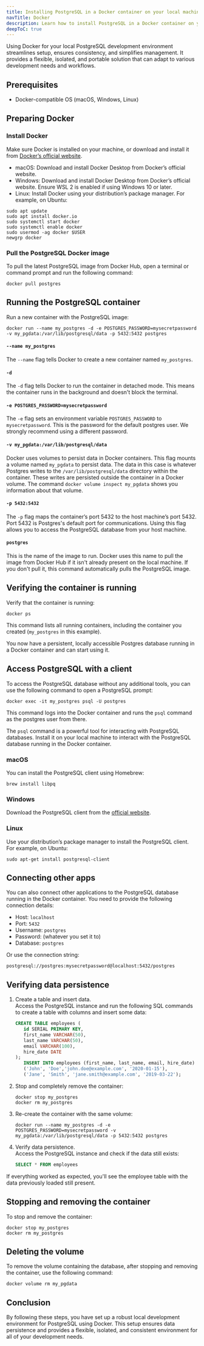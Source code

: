 ```yaml
---
title: Installing PostgreSQL in a Docker container on your local machine
navTitle: Docker
description: Learn how to install PostgreSQL in a Docker container on your local machine for development purposes.
deepToC: true
---
```


Using Docker for your local PostgreSQL development environment streamlines setup, ensures consistency, and simplifies management. It provides a flexible, isolated, and portable solution that can adapt to various development needs and workflows.

## Prerequisites

* Docker-compatible OS (macOS, Windows, Linux)

## Preparing Docker

### Install Docker

Make sure Docker is installed on your machine, or download and install it from [Docker’s official website](https://www.docker.com/products/docker-desktop/).

* macOS: Download and install Docker Desktop from Docker’s official website.  
* Windows: Download and install Docker Desktop from Docker’s official website. Ensure WSL 2 is enabled if using Windows 10 or later.
* Linux: Install Docker using your distribution’s package manager. For example, on Ubuntu:  

```
sudo apt update  
sudo apt install docker.io  
sudo systemctl start docker  
sudo systemctl enable docker  
sudo usermod -ag docker $USER  
newgrp docker
```


### Pull the PostgreSQL Docker image

To pull the latest PostgreSQL image from Docker Hub, open a terminal or command prompt and run the following command:

```
docker pull postgres
```

## Running the PostgreSQL container

Run a new container with the PostgreSQL image:

```
docker run --name my_postgres -d -e POSTGRES_PASSWORD=mysecretpassword -v my_pgdata:/var/lib/postgresql/data -p 5432:5432 postgres
```

#### `--name my_postgres`

The `--name` flag tells Docker to create a new container named `my_postgres`. 

#### `-d` 

The `-d` flag tells Docker to run the container in detached mode. This means the container runs in the background and doesn't block the terminal.

#### `-e POSTGRES_PASSWORD=mysecretpassword`

The `-e` flag sets an environment variable `POSTGRES_PASSWORD` to `mysecretpassword`. This is the password for the default postgres user. We strongly recommend using a different password.

#### `-v my_pgdata:/var/lib/postgresql/data`
Docker uses volumes to persist data in Docker containers. This flag mounts a volume named `my_pgdata` to persist data.
The data in this case is whatever Postgres writes to the `/var/lib/postgresql/data` directory within the container. 
These writes are persisted outside the container in a Docker volume. The command `docker volume inspect my_pgdata` shows you information about that volume. 

#### `-p 5432:5432`

The `-p` flag maps the container’s port 5432 to the host machine’s port 5432. Port 5432 is Postgres's default port for communications. Using this flag allows you to access the PostgreSQL database from your host machine.

#### `postgres`

This is the name of the image to run. Docker uses this name to pull the image from Docker Hub if it isn't already present on the local machine.  If you don't pull it, this command automatically pulls the PostgreSQL image.


## Verifying the container is running

Verify that the container is running:

```
docker ps
```

This command lists all running containers, including the container you created (`my_postgres` in this example).

You now have a persistent, locally accessible Postgres database running in a Docker container and
can start using it.

## Access PostgreSQL with a client

To access the PostgreSQL database without any additional tools, you can use the following command to open a PostgreSQL prompt:

```
docker exec -it my_postgres psql -U postgres
```

This command logs into the Docker container and runs the `psql` command as the postgres user from there.

The `psql` command is a powerful tool for interacting with PostgreSQL databases. Install it on your local machine to interact with the PostgreSQL database running in the Docker container.

### macOS

You can install the PostgreSQL client using Homebrew:

```
brew install libpq
```

### Windows

Download the PostgreSQL client from the [official website](https://www.enterprisedb.com/downloads/postgres-postgresql-downloads).

### Linux

Use your distribution’s package manager to install the PostgreSQL client. For example, on Ubuntu:

```
sudo apt-get install postgresql-client
```

## Connecting other apps

You can also connect other applications to the PostgreSQL database running in the Docker container. You need to provide the following connection details:

* Host: `localhost`
* Port: `5432`
* Username: `postgres`
* Password: (whatever you set it to)
* Database: `postgres`

Or use the connection string:

```
postgresql://postgres:mysecretpassword@localhost:5432/postgres
```

## Verifying data persistence

1. Create a table and insert data.  
   Access the PostgreSQL instance and run the following SQL commands to create a table with columns and insert some data: 

   ```sql
   CREATE TABLE employees (  
      id SERIAL PRIMARY KEY,  
      first_name VARCHAR(50),  
      last_name VARCHAR(50),  
      email VARCHAR(100),  
      hire_date DATE  
   );  
      INSERT INTO employees (first_name, last_name, email, hire_date) VALUES  
      ('John', 'Doe','john.doe@example.com', '2020-01-15'),  
      ('Jane', 'Smith', 'jane.smith@example.com', '2019-03-22');
   ```

2. Stop and completely remove the container:
   ```
   docker stop my_postgres  
   docker rm my_postgres
   ```

3. Re-create the container with the same volume:

   ```
   docker run --name my_postgres -d -e POSTGRES_PASSWORD=mysecretpassword -v my_pgdata:/var/lib/postgresql/data -p 5432:5432 postgres
   ```

4. Verify data persistence.  
   Access the PostgreSQL instance and check if the data still exists:  
     
   ```sql
   SELECT * FROM employees
   ```

  If everything worked as expected, you'll see the employee table with the data previously loaded still present.


## Stopping and removing the container

To stop and remove the container:

```
docker stop my_postgres  
docker rm my_postgres
```

## Deleting the volume

To remove the volume containing the database, after stopping and removing the container, use the following command:

```
docker volume rm my_pgdata
```

## Conclusion

By following these steps, you have set up a robust local development environment for PostgreSQL using Docker. This setup ensures data persistence and provides a flexible, isolated, and consistent environment for all of your development needs.
